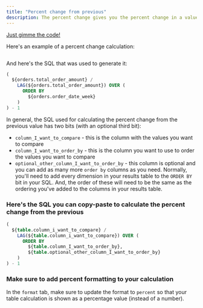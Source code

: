 ```yaml
---
title: "Percent change from previous"
description: The percent change gives you the percent change in a value compared to the value in the row above it.
---
```



[Just gimme the code! <Icon icon="bug" iconType="solid"/>](#here’s-the-sql-you-can-copy-paste-to-calculate-the-percent-change-from-the-previous)

Here's an example of a percent change calculation:

<Frame>
  <img src="/images/guides/table-calculations/table-calculation-sql-templates/percent-change-16ad7591cac52477dd6cd3b210ee4e66.jpg" alt=""/>
</Frame>


And here's the SQL that was used to generate it:

```sql
(
  ${orders.total_order_amount} /
    LAG(${orders.total_order_amount}) OVER (
      ORDER BY
        ${orders.order_date_week}
    )
) - 1
```

In general, the SQL used for calculating the percent change from the previous value has two bits (with an optional third bit):

* `column_I_want_to_compare` \- this is the column with the values you want to compare
* `column_I_want_to_order_by` \- this is the column you want to use to order the values you want to compare
* `optional_other_column_I_want_to_order_by` \- this column is optional and you can add as many more `order by` columns as you need. Normally, you'll need to add every dimension in your results table to the `ORDER BY` bit in your SQL. And, the order of these will need to be the same as the ordering you've added to the columns in your results table.

### Here's the SQL you can copy-paste to calculate the percent change from the previous

```sql
(
  ${table.column_i_want_to_compare} /
    LAG(${table.column_i_want_to_compare}) OVER (
      ORDER BY
        ${table.column_I_want_to_order_by},
        ${table.optional_other_column_I_want_to_order_by}
    )
) - 1
```

### Make sure to add percent formatting to your calculation

In the `format` tab, make sure to update the format to `percent` so that your table calculation is shown as a percentage value (instead of a number).

<Frame>
  <img src="/images/guides/table-calculations/table-calculation-sql-templates/format-percent-6d905aa48e29631b298dd27a38a8b183.jpg" alt=""/>
</Frame>


